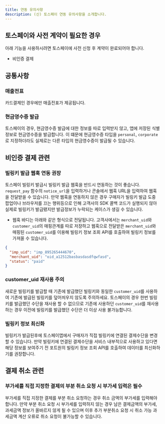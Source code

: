 ```yaml
---
title: 연동 유의사항
description: (신) 토스페이 연동 유의사항을 소개합니다.
---
```


## 토스페이와 사전 계약이 필요한 경우

아래 기능을 사용하시려면 토스페이에 사전 신청 후 계약이 완료되어야 합니다.

- 비인증 결제

## 공통사항

### 매출전표

카드결제인 경우에만 매출전표가 제공됩니다.

### 현금영수증 발급

토스페이의 경우, 현금영수증 발급에 대한 정보를 따로 입력받지 않고, 앱에 저장된 식별정보로 현금영수증을 발급합니다.
이 떄문에 현금영수증 타입을 `personal`, `corporate`로 지정하더라도 실제로는 다른 타입의 현금영수증이 발급될 수 있습니다.

## 비인증 결제 관련

### 빌링키 발급 웹훅 연동 권장

토스페이 빌링키 발급시 빌링키 발급 웹훅을 반드시 연동하는 것이 좋습니다. `request_pay` 함수의
`notice_url`을 입력하거나 콘솔에서 웹훅 URL을 입력하여 웹훅을 전달받을 수 있습니다. 만약 웹훅을
연동하지 않은 경우 구매자가 빌링키 발급 도중 팝업이나 브라우저를 끄는 행위등으로 인해 고객사의 SDK
콜백 코드가 실행되지 않아 실제로 빌링키가 발급됐지만 발급정보가 누락되는 케이스가 생길 수 있습니다.

- 웹훅 바디는 아래와 같은 형식으로 전달됩니다. 고객사에서는 `merchant_uid`와 `customer_uid`의
  매핑관계를 따로 저장하고 웹훅으로 전달받은 `merchant_uid`와 매핑된 `customer_uid`를 이용해 빌링키
  정보 조회 API를 호출하여 빌링키 정보를 가져올 수 있습니다.

```json title="웹훅 바디 예시"
{
  "imp_uid": "imp_895265444670",
  "merchant_uid": "oid_a12512basbasdasdfqwfasd",
  "status": "paid"
}
```

### customer\_uid 재사용 주의

새로운 빌링키를 발급할 때 기존에 발급했던 빌링키와 동일한 `customer_uid`를 사용하여 기존에 발급된
빌링키를 덮어씌우지 않도록 주의하세요. 토스페이의 경우 한번 빌링키를 발급했던 수단을 재사용 할 수
없으므로 기존에 사용하던 `customer_uid`를 재사용하는 경우 이전에 빌링키를 발급했던 수단은 더 이상
사용 불가능합니다.

### 빌링키 정보 최신화

빌링키가 발급된후에 토스페이앱에서 구매자가 직접 빌링키에 연결된 결제수단을 변경할 수 있습니다. 만약
빌링키에 연결된 결제수단을 서비스 내부적으로 사용하고 있다면 해당 정보를 보여주기 전 포트원의 빌링키
정보 조회 API를 호출하여 데이터를 최신화하기를 권장합니다.

## 결제 취소 관련

### 부가세를 직접 지정한 결제의 부분 취소 요청 시 부가세 입력은 필수

부가세를 직접 지정한 결제를 부분 취소 요청하는 경우 취소 금액의 부가세를 입력해야 합니다. 만약 부분
취소 요청 시 부가세를 입력하지 않는 경우 남은 결제금액의 부가세, 과세금액 정보가 올바르지 않게 될 수
있으며 이후 추가 부분취소 요청 시 취소 가능 과세금액 계산 오류로 취소 요청이 불가능할 수 있습니다.
